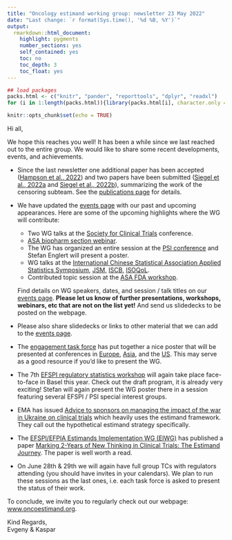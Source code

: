 ```yaml
---
title: "Oncology estimand working group: newsletter 23 May 2022"
date: "Last change: `r format(Sys.time(), '%d %B, %Y')`"
output: 
  rmarkdown::html_document:
    highlight: pygments
    number_sections: yes
    self_contained: yes
    toc: no
    toc_depth: 3
    toc_float: yes
---
```


```r
## load packages
packs.html <- c("knitr", "pander", "reporttools", "dplyr", "readxl")
for (i in 1:length(packs.html)){library(packs.html[i], character.only = TRUE)}

knitr::opts_chunk$set(echo = TRUE)
```

Hi all,

We hope this reaches you well! It has been a while since we last reached out to the entire group. We would like to share some recent developments, events, and achievements.

- Since the last newsletter one additional paper has been accepted ([Hampson et al., 2022](https://doi.org/10.1080/19466315.2021.1883473)) and two papers have been submitted ([Siegel et al., 2022a](https://arxiv.org/abs/2203.01781) and [Siegel et al., 2022b](https://arxiv.org/abs/2203.02182)), summarizing the work of the censoring subteam. See the [publications page](https://oncoestimand.github.io/oncowg_webpage/docs/publications.html) for details.
- We have updated the [events page](https://oncoestimand.github.io/oncowg_webpage/docs/events.html) with our past and upcoming appearances. Here are some of the upcoming highlights where the WG will contribute:
  - Two WG talks at the [Society for Clinical Trials](https://www.sctweb.org/meeting/) conference.
  - [ASA biopharm section webinar](https://www.eventbrite.com/e/logic-respecting-efficacy-estimands-to-logic-ensuring-analysis-principle-tickets-336986344227).
  - The WG has organized an entire session at the [PSI conference](https://psiweb.org/conferences/about-the-conference) and Stefan Englert will present a poster.
  - WG talks at the [International Chinese Statistical Association Applied Statistics Symposium](https://symposium2022.icsa.org/), [JSM](https://ww2.amstat.org/meetings/jsm/2022/), [ISCB](https://www.iscb.info/iscb-annual-conference/), [ISOQoL](https://www.isoqol.org/events/29th-annual-conference/).
  - Contributed topic session at the [ASA FDA workshop](https://ww2.amstat.org/meetings/biop/2022/).

  Find details on WG speakers, dates, and session / talk titles on our [events page](https://oncoestimand.github.io/oncowg_webpage/docs/events.html). **Please let us know of further presentations, workshops, webinars, etc that are not on the list yet!** And send us slidedecks to be posted on the webpage.

- Please also share slidedecks or links to other material that we can add to the [events page](https://oncoestimand.github.io/oncowg_webpage/docs/events.html).
- The [engagement task force](https://oncoestimand.github.io/oncowg_webpage/docs/taskforces.html#1_Estimands_engagement) has put together a nice poster that will be presented at conferences in [Europe](https://oncoestimand.github.io/oncowg_webpage/docs/talks/20220612_OncoEstimand-Poster-PSI-Final.pdf), [Asia](https://oncoestimand.github.io/oncowg_webpage/docs/talks/20220721_OncoEstimand-Poster-China-Final.pdf), and the [US](https://oncoestimand.github.io/oncowg_webpage/docs/talks/20220920_OncoEstimand-Poster-BIOP-Final.pdf). This may serve as a good resource if you'd like to present the WG.
- The 7th [EFSPI regulatory statistics workshop](https://efspi.org/Documents/Events/Events%202021/7th%20Reg.pdf) will again take place face-to-face in Basel this year. Check out the draft program, it is already very exciting! Stefan will again present the WG poster there in a session featuring several EFSPI / PSI special interest groups.
- EMA has issued [Advice to sponsors on managing the impact of the war in Ukraine on clinical trials](https://www.ema.europa.eu/en/news/advice-sponsors-managing-impact-war-ukraine-clinical-trials) which heavily uses the estimand framework. They call out the hypothetical estimand strategy specifically. 
- The [EFSPI/EFPIA Estimands Implementation WG (EIWG)](https://www.efspi.org/EFSPI/Working_Groups/EFSPI_EFPIA_EIWG.aspx) has published a paper [Marking 2-Years of New Thinking in Clinical Trials: The Estimand Journey](https://link.springer.com/article/10.1007/s43441-022-00402-3). The paper is well worth a read.
- On June 28th & 29th we will again have full group TCs with regulators attending (you should have invites in your calendars). We plan to run these sessions as the last ones, i.e. each task force is asked to present the status of their work.

To conclude, we invite you to regularly check out our webpage: [www.oncoestimand.org](http://www.oncoestimand.org).

Kind Regards,<br>
Evgeny & Kaspar